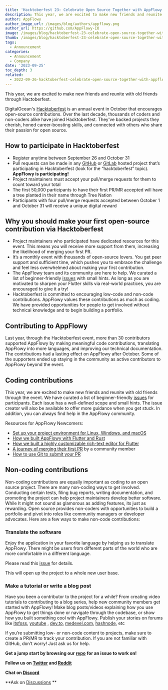 ```yaml
---
title: 'Hacktoberfest 23: Celebrate Open Source Together with AppFlowy'
description: This year, we are excited to make new friends and reunite with old friends through Hactoberfest.
author: AppFlowy
author_image_url: /images/blog/authors/appflowy.png
author_url: https://github.com/AppFlowy-IO
image: /images/blog/hacktoberfest-23-celebrate-open-source-together-with-appflowy/cover.png
thumb: /images/blog/hacktoberfest-23-celebrate-open-source-together-with-appflowy/thumb.png
tags:
  - Announcement
categories:
  - Announcement
  - Company
date: '2023-09-25'
toc_depth: 3
related:
  - 2022-09-26-hacktoberfest-celebrate-open-source-together-with-appflowy
---
```

<Caption content="Celebrate open source with AppFlowy" />
This year, we are excited to make new friends and reunite with old friends through Hactoberfest.

DigitalOcean's [Hacktoberfest](https://hacktoberfest.com/?ref=blog.appflowy.io) is an annual event in October that encourages open-source contributions. Over the last decade, thousands of coders and non-coders alike have joined Hacktoberfest. They've backed projects they cherish, honed career-boosting skills, and connected with others who share their passion for open source.

## How to participate in Hacktoberfest

*   Register anytime between September 26 and October 31
*   Pull requests can be made in any [GitHub](https://github.com/topics/hacktoberfest?ref=blog.appflowy.io) or [GitLab](https://go.gitlab.com/ubCLKL?ref=blog.appflowy.io) hosted project that’s participating in Hacktoberfest (look for the “hacktoberfest” topic). **AppFlowy is participating!**
*   Project maintainers must accept your pull/merge requests for them to count toward your total
*   The first 50,000 participants to have their first PR/MR accepted will have a tree planted in their name through Tree Nation
*   Participants with four pull/merge requests accepted between October 1 and October 31 will receive a unique digital reward

## Why you should make your first open-source contribution via Hacktoberfest

*   Project maintainers who participated have dedicated resources for this event. This means you will receive more support from them, increasing the likelihood of merging your first PR.
*   It’s a monthly event with thousands of open-source lovers. You get peer support and sufficient time, which pushes you to embrace the challenge and feel less overwhelmed about making your first contribution.
*   The AppFlowy team and its community are here to help. We curated a list of beginner-friendly [issues](https://github.com/AppFlowy-IO/AppFlowy/issues?q=is%3Aopen+is%3Aissue+label%3Ahacktoberfest&ref=blog.appflowy.io) with small hints. As long as you are motivated to sharpen your Flutter skills via real-world practices, you are encouraged to give it a try!
*   Hacktoberfest is committed to encouraging low-code and non-code contributions. AppFlowy values these contributions as much as coding. We have provided opportunities for people to get involved without technical knowledge and to begin building a portfolio.

## Contributing to AppFlowy

Last year, through the Hacktoberfest event, more than 30 contributors supported AppFlowy by making meaningful code contributions, translating AppFlowy into more languages, and improving our technical documentation. The contributions had a lasting effect on AppFlowy after October. Some of the supporters ended up staying in the community as active contributors to AppFlowy beyond the event.

## Coding contributions

This year, we are excited to make new friends and reunite with old friends through the event. We have curated a list of beginner-friendly [issues](https://github.com/AppFlowy-IO/AppFlowy/issues?q=is%3Aopen+is%3Aissue+label%3Ahacktoberfest&ref=blog.appflowy.io) for participants. Each issue has a well-defined scope and small hints. The issue creator will also be available to offer more guidance when you get stuck. In addition, you can always find help in the AppFlowy community.

Resources for AppFlowy Newcomers:

*   [Set up your project environment for Linux, Windows, and macOS](https://docs.appflowy.io/docs/essential-documentation/contribute-to-appflowy/software-contributions?ref=blog.appflowy.io)
*   [How we built AppFlowy with Flutter and Rust](https://blog.appflowy.io/tech-design-flutter-rust/)
*   [How we built a highly customizable rich-text editor for Flutter](https://blog.appflowy.io/how-we-built-a-highly-customizable-rich-text-editor-for-flutter/)
*   [A journey of merging their first PR](https://blog.appflowy.io/how-to-contribute-to-appflowy/) by a community member
*   [How to use Git to submit your PR](https://docs.appflowy.io/docs/essential-documentation/contribute-to-appflowy/software-contributions/submitting-code/submitting-your-first-pull-request?ref=blog.appflowy.io)

## Non-coding contributions

Non-coding contributions are equally important as coding to an open source project. There are many non-coding ways to get involved. Conducting certain tests, filing bug reports, writing documentation, and promoting the project can help project maintainers develop better software. While It might not sound as glamorous as adding features, its just as rewarding. Open source provides non-coders with opportunities to build a portfolio and pivot into roles like community managers or developer advocates. Here are a few ways to make non-code contributions:

### Translate the software

Enjoy the application in your favorite language by helping us to translate AppFlowy. There might be users from different parts of the world who are more comfortable in a different language.

Please read this [issue](https://github.com/AppFlowy-IO/AppFlowy/issues/3464?ref=blog.appflowy.io) for details.

This will open up the project to a whole new user base.

### Make a tutorial or write a blog post

Have you been a contributor to the project for a while? From creating video tutorials to contributing to a blog series, help new community members get started with AppFlowy! Make blog posts/videos explaining how you use AppFlowy to get things done or navigate through the codebase, or show how you built something cool with AppFlowy. Publish your stories on forums like [itsfoss](https://itsfoss.com/?ref=blog.appflowy.io), [youtube](https://www.youtube.com/?ref=blog.appflowy.io) , [dev.to](https://dev.to/?ref=blog.appflowy.io), [medevel.com](https://medevel.com/?ref=blog.appflowy.io), [hashnode](https://hashnode.com/?ref=blog.appflowy.io), etc

If you’re submitting low- or non-code content to projects, make sure to create a PR/MR to track your contribution. If you are not familiar with GitHub, don’t worry! Just ask us for help.

**Get a jump start by browsing our** [**repo**](https://github.com/AppFlowy-IO/AppFlowy/issues?q=is%3Aopen+is%3Aissue+label%3Ahacktoberfest&ref=blog.appflowy.io) **for an issue to work on!**

**Follow us on [Twitter](https://twitter.com/appflowy?ref=blog.appflowy.io) and [Reddit](https://www.reddit.com/r/AppFlowy/?ref=blog.appflowy.io)**

**Chat on [Discord](https://discord.gg/9Q2xaN37tV?ref=blog.appflowy.io)**

**Ask on [Discussions](https://github.com/AppFlowy-IO/AppFlowy/discussions?ref=blog.appflowy.io)
**